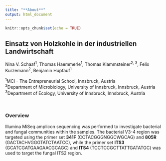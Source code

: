 ```yaml
---
title: "**About**"
output: html_document
---
```


```r
knitr::opts_chunk$set(echo = TRUE)
```

## Einsatz von Holzkohle in der industriellen Landwirtschaft  

Nina V. Schaaf<sup>1</sup>, Thomas Haemmerle<sup>1</sup>, Thomas Klammsteiner<sup>2, 3</sup>, Felix Kurzemann<sup>2</sup>, Benjamin Hupfauf<sup>1</sup>

<sup>1</sup>MCI - The Entrepreneurial School, Innsbruck, Austria  
<sup>2</sup>Department of Microbiology, University of Innsbruck, Innsbruck, Austria  
<sup>3</sup>Department of Ecology, University of Innsbruck, Innsbruck, Austria  
  
<br/>

### Overview 
Illumina MiSeq amplicon sequencing was performed to investigate bacterial and fungal communities within the samples. The bacterial V3-4 region was targeted using the primer set **341F** (CCTACGGGNGGCWGCAG) and **805R** (GACTACHVGGGTATCTAATCC), while the primer set **ITS3** (GCATCGATGAAGAACGCAGC) and **ITS4** (TCCTCCGCTTATTGATATGC) was used to target the fungal ITS2 region.